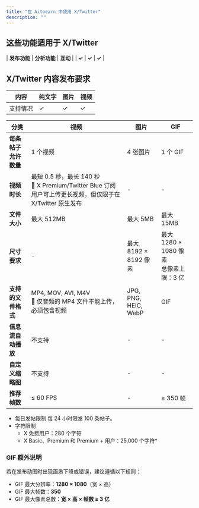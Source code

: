 ```yaml
---
title: "在 Aitoearn 中使用 X/Twitter"
description: ""
---
```


## 这些功能适用于 X/Twitter

| **发布功能** | **分析功能** | **互动** |
| **✓** | **✓** | **✓** |

## X/Twitter 内容发布要求
| 内容 | 纯文字 | 图片 | 视频 |
| --- | --- | --- | --- |
| 支持情况 | ✓ | ✓ | ✓ |

| 分类                     | 视频                                                                 | 图片                  | GIF                            |
|--------------------------|----------------------------------------------------------------------|-----------------------|--------------------------------|
| **每条帖子允许数量**        | 1 个视频                                                               | 4 张图片                | 1 个 GIF                        |
| **视频时长**               | 最短 0.5 秒，最长 140 秒<br>📝 X Premium/Twitter Blue 订阅用户可上传更长视频，但仅限于在 X/Twitter 原生发布 | -                     | -                              |
| **文件大小**               | 最大 512MB                                                            | 最大 5MB               | 最大 15MB                       |
| **尺寸要求**               | -                                                                    | 最大 8192 × 8192 像素   | 最大 1280 × 1080 像素<br>总像素上限：3 亿 |
| **支持的文件格式**          | MP4, MOV, AVI, M4V<br>📝 仅音频的 MP4 文件不能上传，必须包含视频        | JPG, PNG, HEIC, WebP  | GIF                            |
| **信息流自动播放**          | 不支持                                                                | -                     | -                              |
| **自定义缩略图**            | 不支持                                                                | -                     | -                              |
| **推荐帧数**               | ≤ 60 FPS                                                             | -                     | ≤ 350 帧                        |

- 每日发帖限制	每 24 小时限发 100 条帖子。
- 字符限制	
  - X 免费用户：280 个字符
  - X Basic、Premium 和 Premium + 用户：25,000 个字符*

### GIF 额外说明
若在发布动图时出现画质下降或错误，建议遵循以下规则：
- GIF 最大分辨率：**1280 × 1080**（宽 × 高）  
- GIF 最大帧数：**350**  
- GIF 最大像素总数：**宽 × 高 × 帧数 ≤ 3 亿**


